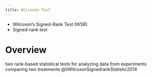 ```yaml
---
title: Wilcoxon Test
---
```



:::{.callout-note title="AKA"}

- Wilcoxon's Signed-Rank Test (WSR)
- Signed-rank test

:::

# Overview

two rank-based statistical tests for analyzing data from experiments comparing two treatments @liWilcoxonSignedrankStatistic2014 